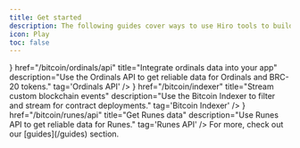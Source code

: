 ```yaml
---
title: Get started
description: The following guides cover ways to use Hiro tools to build with Ordinals, BRC-20, and Runes.
icon: Play
toc: false
---
```



<div className='flex flex-col space-y-10'>

<Cards>
  <SecondaryCard
    className="group"
    icon={<API className='transition-colors duration-500 ease-in-out group-hover:text-primary' />}
    href="/bitcoin/ordinals/api"
    title="Integrate ordinals data into your app"
    description="Use the Ordinals API to get reliable data for Ordinals and BRC-20 tokens."
    tag='Ordinals API'
  />
  <SecondaryCard
    className="group"
    icon={<Chainhook className='transition-colors duration-500 ease-in-out group-hover:text-primary' />}
    href="/bitcoin/indexer"
    title="Stream custom blockchain events"
    description="Use the Bitcoin Indexer to filter and stream for contract deployments."
    tag='Bitcoin Indexer'
  />
  <SecondaryCard
    className="group"
    icon={<API className='transition-colors duration-500 ease-in-out group-hover:text-primary' />}
    href="/bitcoin/runes/api"
    title="Get Runes data"
    description="Use Runes API to get reliable data for Runes."
    tag='Runes API'
  />
</Cards>

<Callout type="tip">
For more, check out our [guides](/guides) section.
</Callout>

</div>
